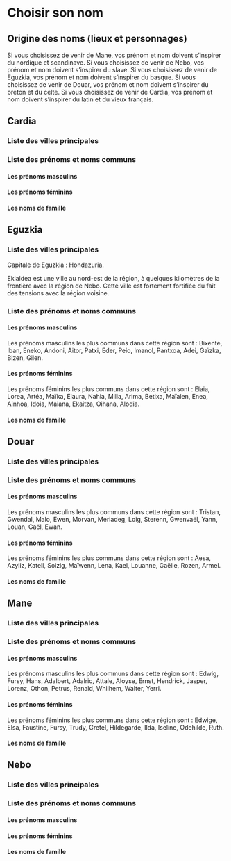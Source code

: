 # Choisir son nom

## Origine des noms (lieux et personnages)

Si vous choisissez de venir de Mane, vos prénom et nom doivent s'inspirer du nordique et scandinave.
Si vous choisissez de venir de Nebo, vos prénom et nom doivent s'inspirer du slave.
Si vous choisissez de venir de Eguzkia, vos prénom et nom doivent s'inspirer du basque.
Si vous choisissez de venir de Douar, vos prénom et nom doivent s'inspirer du breton et du celte.
Si vous choisissez de venir de Cardia, vos prénom et nom doivent s'inspirer du latin et du vieux français.

## Cardia

### Liste des villes principales

### Liste des prénoms et noms communs 

#### Les prénoms masculins

#### Les prénoms féminins

#### Les noms de famille

## Eguzkia

### Liste des villes principales

Capitale de Eguzkia :  Hondazuria. 

Ekialdea est une ville au nord-est de la région, à quelques kilomètres de la frontière avec la région de Nebo. Cette ville est fortement fortifiée du fait des tensions avec la région voisine. 

### Liste des prénoms et noms communs 

#### Les prénoms masculins

Les prénoms masculins les plus communs dans cette région sont : Bixente, Iban, Eneko, Andoni, Aitor, Patxi, Eder, Peio, Imanol, Pantxoa, Adei, Gaïzka, Bizen, Gilen.

#### Les prénoms féminins

Les prénoms féminins les plus communs dans cette région sont : Elaia, Lorea, Artéa, Maïka, Elaura, Nahia, Milia, Arima, Betixa, Maïalen, Enea, Ainhoa, Idoia, Maiana, Ekaitza, Oihana, Alodia.

#### Les noms de famille

## Douar

### Liste des villes principales

### Liste des prénoms et noms communs 

#### Les prénoms masculins

Les prénoms masculins les plus communs dans cette région sont : Tristan, Gwendal, Malo, Ewen, Morvan, Meriadeg, Loig, Sterenn, Gwenvaël, Yann, Louan, Gaël, Ewan.

#### Les prénoms féminins

Les prénoms féminins les plus communs dans cette région sont : Aesa, Azyliz, Katell, Soizig, Maïwenn, Lena, Kael, Louanne, Gaëlle, Rozen, Armel.

#### Les noms de famille

## Mane

### Liste des villes principales

### Liste des prénoms et noms communs 

#### Les prénoms masculins

Les prénoms masculins les plus communs dans cette région sont : Edwig, Fursy, Hans, Adalbert, Adalric, Attale, Aloyse, Ernst, Hendrick, Jasper, Lorenz, Othon, Petrus, Renald, Whilhem, Walter, Yerri.

#### Les prénoms féminins

Les prénoms féminins les plus communs dans cette région sont : Edwige, Elsa, Faustine, Fursy, Trudy, Gretel, Hildegarde, Ilda, Iseline, Odehilde, Ruth.

#### Les noms de famille

## Nebo

### Liste des villes principales

### Liste des prénoms et noms communs 

#### Les prénoms masculins

#### Les prénoms féminins

#### Les noms de famille